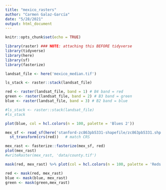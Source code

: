 ```yaml
---
title: "mexico_rasters"
author: "Carmen Galaz-García"
date: "5/28/2021"
output: html_document
---
```


```r
knitr::opts_chunk$set(echo = TRUE)

library(raster) ### NOTE: attaching this BEFORE tidyverse
library(tidyverse)
library(here)
library(sf)
library(fasterize)
```

```r
landsat_file <- here('mexico_median.tif')

ls_stack <- raster::stack(landsat_file)

```


```r
red <- raster(landsat_file, band = 1) # B4 band = red
green <- raster(landsat_file, band = 2) # B3 band = green
blue <- raster(landsat_file, band = 3) # B2 band = blue

#ls_stack <- raster::stack(landsat_file)
#ls_stack

plot(blue, col = hcl.colors(n = 100, palette = 'Blues 2'))
```

```r
mex_sf <- read_sf(here('stanford-zc863pb5331-shapefile/zc863pb5331.shp')) %>%
  st_transform(crs(red))   # match CRS

mex_rast <- fasterize::fasterize(mex_sf, red)
plot(mex_rast)
#writeRaster(mex_rast, 'data/county.tif')
```

```r
mask(red, mex_rast) %>% plot(col = hcl.colors(n = 100, palette = 'Reds 2'))

```

```r
red <- mask(red, mex_rast)
blue <- mask(blue, mex_rast)
green <- mask(green,mex_rast)
```

